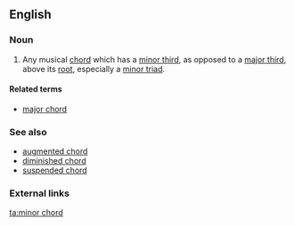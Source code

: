 ==English==

===Noun===
{{en-noun|head=[[minor]] [[chord]]}}

# {{context|music}} Any musical [[chord]] which has a [[minor third]], as opposed to a [[major third]], above its [[root]], especially a [[minor triad]].

====Related terms====
* [[major chord]]

===See also===
* [[augmented chord]]
* [[diminished chord]]
* [[suspended chord]]

===External links===
{{pedia|minor chord}}

[[ta:minor chord]]
